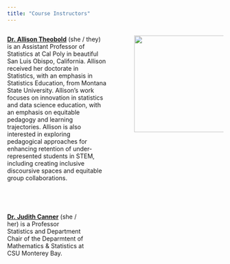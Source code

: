 ```yaml
---
title: "Course Instructors"
---
```


::: columns
::: {.column width="50%"}
[**Dr. Allison Theobold**](hhttps://statistics.calpoly.edu/allison-theobold) (she / they) is an Assistant Professor of Statistics at Cal Poly in beautiful San Luis Obispo, California. Allison received her doctorate in Statistics, with an emphasis in Statistics Education, from Montana State University. Allison's work focuses on innovation in statistics and data science education, with an emphasis on equitable pedagogy and learning trajectories. Allison is also interested in exploring pedagogical approaches for enhancing retention of under-represented students in STEM, including creating inclusive discoursive spaces and equitable group collaborations.
:::

::: {.column width="5%"}
:::

::: {.column width="45%"}
![](/images/a-skiing.JPG){fig-alt="Dr. Theobold standing at the top of a snowy mountain with skis and poles!" fig-align="right" style="float:right;padding: 0 0 0 10px;" width="225"}
:::
:::

</br> 

::: columns
::: {.column width="40%"}
[**Dr. Judith Canner**](https://csumb.edu/directory/811679643/) (she / her) is a Professor Statistics and Department Chair of the Deparmtent of Mathematics & Statistics at CSU Monterey Bay.
:::

::: {.column width="5%"}
:::

::: {.column width="55%"}

:::
:::
